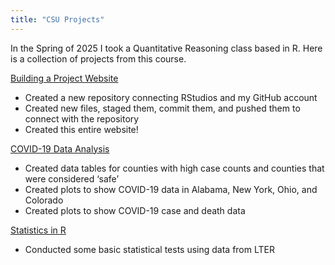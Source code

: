 ```yaml
---
title: "CSU Projects"
---
```


In the Spring of 2025 I took a Quantitative Reasoning class based in R. Here is a collection of projects from this course.

[Building a Project Website](https://cecilysperber.github.io/)

-   Created a new repository connecting RStudios and my GitHub account
-   Created new files, staged them, commit them, and pushed them to connect with the repository
-   Created this entire website!

[COVID-19 Data Analysis](https://cecilysperber.github.io/csu-ess-lab3/lab-03.html)

-   Created data tables for counties with high case counts and counties that were considered 'safe'
-   Created plots to show COVID-19 data in Alabama, New York, Ohio, and Colorado
-   Created plots to show COVID-19 case and death data

[Statistics in R](https://cecilysperber.github.io/lab4/lab-04.html)

-   Conducted some basic statistical tests using data from LTER
